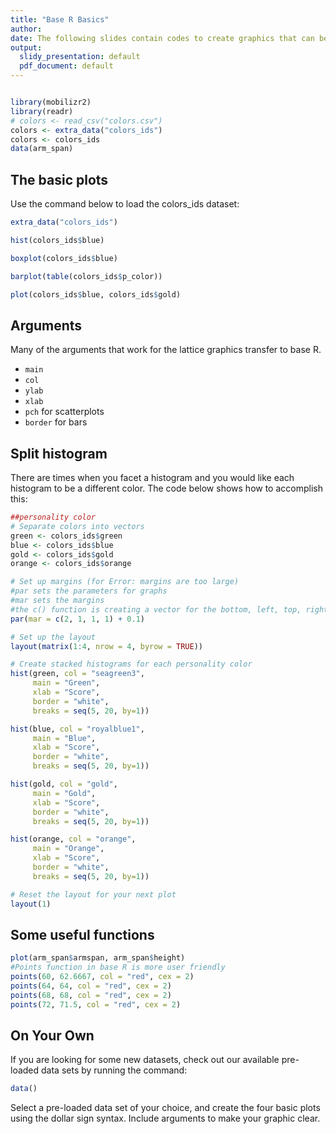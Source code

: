 ```yaml
---
title: "Base R Basics"
author:
date: The following slides contain codes to create graphics that can be utilized in the IDS course.
output:
  slidy_presentation: default
  pdf_document: default
---
```


```r
```

```r
library(mobilizr2)
library(readr)
# colors <- read_csv("colors.csv")
colors <- extra_data("colors_ids")
colors <- colors_ids
data(arm_span)
```

## The basic plots

Use the command below to load the colors_ids dataset:

```r
extra_data("colors_ids")
```


```r
hist(colors_ids$blue)
```


```r
boxplot(colors_ids$blue)
```

```r
barplot(table(colors_ids$p_color))
```


```r
plot(colors_ids$blue, colors_ids$gold)
```

## Arguments


Many of the arguments that work for the lattice graphics transfer to base R.

- `main`
- `col`
- `ylab`
- `xlab`
- `pch` for scatterplots
- `border` for bars

## Split histogram

There are times when you facet a histogram and you would like each histogram to be a different color. The code below shows how to accomplish this:

```r
##personality color
# Separate colors into vectors
green <- colors_ids$green
blue <- colors_ids$blue
gold <- colors_ids$gold
orange <- colors_ids$orange

# Set up margins (for Error: margins are too large)
#par sets the parameters for graphs
#mar sets the margins
#the c() function is creating a vector for the bottom, left, top, right margins
par(mar = c(2, 1, 1, 1) + 0.1)

# Set up the layout
layout(matrix(1:4, nrow = 4, byrow = TRUE))

# Create stacked histograms for each personality color
hist(green, col = "seagreen3", 
     main = "Green", 
     xlab = "Score", 
     border = "white",
     breaks = seq(5, 20, by=1))

hist(blue, col = "royalblue1", 
     main = "Blue", 
     xlab = "Score", 
     border = "white",
     breaks = seq(5, 20, by=1))

hist(gold, col = "gold", 
     main = "Gold", 
     xlab = "Score", 
     border = "white",
     breaks = seq(5, 20, by=1))

hist(orange, col = "orange", 
     main = "Orange", 
     xlab = "Score", 
     border = "white",
     breaks = seq(5, 20, by=1))

# Reset the layout for your next plot
layout(1)
```


## Some useful functions

```r
plot(arm_span$armspan, arm_span$height)
#Points function in base R is more user friendly
points(60, 62.6667, col = "red", cex = 2)
points(64, 64, col = "red", cex = 2)
points(68, 68, col = "red", cex = 2)
points(72, 71.5, col = "red", cex = 2)
```



## On Your Own

If you are looking for some new datasets, check out our available pre-loaded data sets by running the command:

```r
data()
```

Select a pre-loaded data set of your choice, and create the four basic plots using the dollar sign syntax. Include arguments to make your graphic clear.






